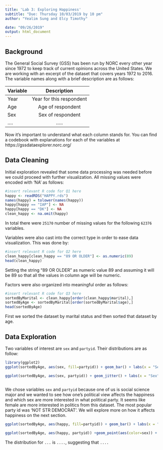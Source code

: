```yaml
---
title: 'Lab 3: Exploring Happiness'
subtitle: "Due: Thursday 10/03/2019 by 10 pm"
author: "Yealim Sung and Elcy Timothy"

date: "09/26/2019"
output: html_document
---
```



## Background

The General Social Survey (GSS) has been run by NORC every other year since 1972 to keep track of current opinions across the United States. We are working with an excerpt of the dataset that covers years 1972 to 2016. The variable names along with a brief description are as follows: 

| Variable      | Description   |    
| ------------- |:-------------:| 
| Year          | Year for this respondent | 
| Age           | Age of respondent | 
| Sex           | Sex of respondent     | 
|....           | .....      | 

Now it's important to understand what each column stands for. You can find a codebook with explanations for each of the variables at https://gssdataexplorer.norc.org/

## Data Cleaning 

Initial exploration revealed that some data processing was needed before we could proceed with further visualization. All missing values were encoded with 'NA' as follows:
```r
#insert relevant R code for Q1 here
happy <- readRDS("HAPPY.rds")
names(happy) = tolower(names(happy))
happy[happy == "IAP"] <- NA
happy[happy == "DK"] <- NA
clean_happy <- na.omit(happy)
```

In total there were `25170` number of missing values for the following `62376` variables. 

Variables were also cast into the correct type in order to ease data visualization. This was done by:
```r
#insert relevant R code for Q2 here
clean_happy[clean_happy == "89 OR OLDER"] <- as.numeric(89)
head(clean_happy)
```
Setting the string "89 OR OLDER" as numeric value 89 and assuming it will be 89 so that all the values in column age will be numeric.

Factors were also organized into meaningful order as follows: 
```r
#insert relevant R code for Q3 here
sortedByMarital <- clean_happy[order(clean_happy$marital),]
sortedByAge <- sortedByMarital[order(sortedByMarital$age),]
head(sortedByAge)
```
First we sorted the dataset by marital status and then sorted that dataset by age.


## Data Exploration 

Two variables of interest are `sex` and `partyid`. Their distributions are as follow: 
```r

library(ggplot2)
ggplot(sortedByAge, aes(sex, fill=partyid)) + geom_bar() + labs(x = "Sex", y = "Political Party ID", title = "Distribution of Political Party between the Genders")

ggplot(sortedByAge, aes(sex, partyid)) + geom_jitter() + labs(x = "Sex", y = "Political Party ID", title = "Jitter plot on distribution of Political Party")
 
```
We chose variables `sex` and `partyid` because one of us is social science major and we wanted to see how one's political view affects the happiness and which sex are more interested in what political party. It seems like female are more interested in politics from this dataset. The most popular party id was 'NOT STR DEMOCRAT'. We will explore more on how it affects happiness on the next section.

```r
ggplot(sortedByAge, aes(happy, fill=partyid)) + geom_bar() + labs(x = "Happiness", y = "Political Party ID", title = "Bar chart of happiness over political party id")

ggplot(sortedByAge, aes(happy, partyid)) +geom_point(aes(color=sex)) + geom_smooth() + labs(x = "Happiness", y = "Political Party ID", title = "Happiness over political party id")
```

The distribution for `...` is `....`, suggesting that `....` 






